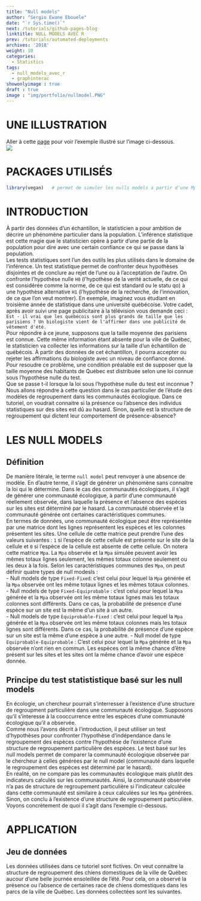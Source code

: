 ```yaml
---
title: "Null models"
author: "Sergio Ewane Ebouele"
date: "`r Sys.time()`"
next: /tutorials/github-pages-blog
linktitle: NULL MODELS AVEC R
prev: /tutorials/automated-deployments
archives: '2018'
weight: 10
categories:
  - Statistics
tags:
  - null_models_avec_r
  - graphinterac
showonlyimage : true
draft : true
image : "img/portfolio/nullmodel.PNG"
---
```



# UNE ILLUSTRATION
Aller à cette [page](https://seeweinr.shinyapps.io/speciesCooccure/) pour voir l'exemple illustré sur l'image ci-dessous.  
![](/img/nullmod.png)

# PACKAGES UTILISÉS

```r
library(vegan)   # permet de simuler les nulls models a partir d'une Mpa
```


# INTRODUCTION
À partir des données d'un échantillon, le statisticien a pour ambition de décrire un phénomène particulier dans la population. L'inférence statistique est cette magie que le statisticien opère à partir d'une partie de la population pour dire avec une certain confiance ce qui se passe dans la population.  
Les tests statistiques sont l'un des outils les plus utilisés dans le domaine de l'inférence. Un test statistique permet de confronter deux hypothèses disjointes et de conclure au rejet de l'une ou à l'acceptation de l'autre. On confronte l'hypothèse nulle `H0` (l'hypothèse de la verité actuelle, de ce qui est considérée comme la norme, de ce qui est standard ou le statu qo) à une hypothèse alternative `H1` (l'hypothèse de la recherche, de l'innovation, de ce que l'on veut montrer). En exemple, imaginez vous étudiant en troisième année de statistique dans une université québécoise. Votre cadet, après avoir suivi une page publicitaire à la télévision vous demande ceci : `Est - il vrai que les québécois sont plus grands de taille que les parisiens ? Un biologiste vient de l'affirmer dans une publicité de vêtement d'été.`  
Pour répondre à ce jeune, supposons que la taille moyenne des parisiens est connue. Cette même information étant absente pour la ville de Québec, le statisticien va collecter les informations sur la taille d'un échantillon de québécois. À partir des données de cet échantillon, il pourra accepter ou rejeter les affirmations du biologiste avec un niveau de confiance donné. Pour resoudre ce problème, une condition préalable est de supposer que la taille moyenne des habitants de Québec est distribuée selon une loi connue sous l'hypothèse nulle du test.  
Que se passe t-il lorsque la loi sous l'hypothèse nulle du test est inconnue ? Nous allons répondre à cette question dans le cas particulier de l'étude des modèles de regroupement dans les communautés écologique. Dans ce tutoriel, on voudrait connaitre si la présence ou l'absence des individus statistiques sur des sites est dû au hasard. Sinon, quelle est la structure de regroupement qui dictent leur comportement de présence-absence?


# LES NULL MODELS

## Définition
De manière litérale, le terme `null model` peut renvoyer à une absence de modèle. En d'autre terme, il s'agit de générer un phénomène sans connaitre la loi qui le détermine. Dans le cas des communautés écologiques, il s'agit de générer une communauté écologique, à partir d'une communauté réellement observée,  dans laquelle la présence et l'absence des espèces sur les sites est déterminé par le hasard. La communauté observée et la communauté générée ont certaines caractéristiques communes.  
En termes de données, une communauté écologique peut être représentée par une matrice dont les lignes représentent les espèces et les colonnes présentent les sites. Une cellule de cette matrice peut prendre l'une des valeurs suivantes : `1` si l'espèce de cette cellule est présente sur le site de la cellule et `0` si l'espèce de la cellule est absente de cette cellule. On notera cette matrice `Mpa`.  La `Mpa` observée et la `Mpa` simulée peuvent avoir les mêmes totaux lignes seulement, les mêmes totaux colonne seulement ou les deux à la fois. Selon les caractéristiques communes des `Mpa`, on peut définir quatre types de null modesls :  
  - Null models de type `Fixed-Fixed`: c'est celui pour lequel la `Mpa` générée et la `Mpa` observée ont les même totaux lignes et les mêmes totaux colonnes.  
  - Null models de type `Fixed-Equiprobable` : c'est celui pour lequel la `Mpa` générée et la `Mpa` observée ont les même totaux lignes mais les totaux colonnes sont différents. Dans ce cas, la probabilité de présence d'une espèce sur un site est la même d'un site à un autre.   
  - Null models de type `Equiprobable-Fixed` : c'est celui pour lequel la `Mpa` générée et la `Mpa` observée ont les même totaux colonnes mais les totaux lignes sont différents. Dans ce cas, la probabilité de présence d'une espèce sur un site est la même d'une espèce à une autre. 
  - Null model de type `Equiprobable-Equiprobable` : C'est celui pour lequel la `Mpa` générée et la `Mpa` observée n'ont rien en commun. Les espèces ont la même chance d'être présent sur les sites et les sites ont la même chance d'avoir une espèce donnée. 


## Principe du test statististique basé sur les null models
En écologie, un chercheur pourrait s'interresser à l'existence d'une structure de regroupment particulière dans une communauté écologique. Supposons qu'il s'interesse à la cooccurrence entre les espèces d'une communauté écologique qu'il a observée.  
Comme nous l'avons décrit à l'introduction, il peut utiliser un test d'hypothèses pour confronter l'hypothèse d'indépendance dans le regroupement des espèces contre l'hypothèse de l'existence d'une structure de regroupement particulière des espèces. Le test basé sur les null models permet de comparer la communauté écologique observée par le chercheur à celles générées par le null model (communauté dans laquelle le regroupement des espèces est déterminé par le hasard).  
En réalité, on ne compare pas les communautés écologique mais plutôt des indicateurs calculés sur les communautés. Ainsi, la communauté observée n'a pas de structure de regroupement particulière si l'indicateur calculée dans cette communauté est similaire à ceux calculées sur les `Mpa` générées. Sinon, on conclu à l'existence d'une structure de regroupement particulière.  
Voyons concrètement de quoi il s'agit dans l'exemple ci-dessous.


# APPLICATION

## Jeu de données
Les données utilisées dans ce tutoriel sont fictives. On veut connaitre la structure de regroupement des chiens domestiques de la ville de Québec aucour d'une belle journée ensoleillée de l'été. Pour cela, on a observé  la présence ou l'absence de certaines race de chiens domestiques dans les parcs de la ville de Québec. Les données collectées sont les suivantes.

```r

```












